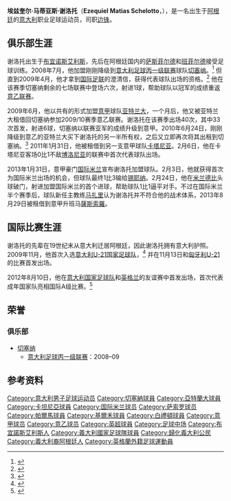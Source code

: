 {{noteTA
|G1=Football
|G2=uefa
|G3=EPL
|G4=南美球會
|G5=意甲
|1=zh-hans:马扎里;zh-hk:馬沙利;zh-tw:馬扎里;
|2=zh-hans:埃兹奎尔·谢洛托;zh-hk:埃茲奎爾·謝洛托;zh-tw:艾日奎利·艾斯洛托;
|3=zh-hans:埃兹奎尔;zh-hk:埃兹奎尔;zh-tw:艾日奎利;
|4=zh-hans:谢洛托;zh-hk:謝洛托;zh-tw:艾斯洛托;
|5=zh-hans:埃兹奎尔·马蒂亚斯·谢洛托;zh-hk:埃茲奎爾·馬蒂亞斯·謝洛托;zh-tw:艾日奎利·馬蒂斯·艾斯洛托;
}}

{{Infobox football biography
| name                = 埃兹奎尔·谢洛托<br>Ezequiel Schelotto
| image               = Schelotto BHA Pre Season.jpg
| image_size          = 200
| fullname            = Ezequiel Matias Schelotto
| birth_date          = {{birth date and age|1989|5|23|df=y}}
| birth_place         = [[阿根廷|阿根廷]][[布宜诺斯艾利斯|布宜诺斯艾利斯]]
| height              = {{Height|m=1.87}}
| position            = [[中场#边锋|边锋]]
| currentclub          = 
| clubnumber          = 
| youthyears1         = 1995–2003 | youthclubs1   = [[萨斯菲尔德足球俱乐部|萨斯菲尔德]]
| youthyears2         = 2003–2008 | youthclubs2   = [[班菲尔德竞技俱乐部|班菲尔德]]
| years1              = 2008–2010 | clubs1        = [[切塞纳足球俱乐部|切塞纳]]                | caps1 = 46 | goals1 = 7
| years2              = 2010–2013 | clubs2        = [[亚特兰大足球俱乐部|亚特兰大]]            | caps2 = 43 | goals2 = 2
| years3              = 2010       | clubs3        = → [[切塞纳足球俱乐部|切塞纳]] (租借)      | caps3 = 17 | goals3 = 0
| years4              = 2011       | clubs4        = → [[卡塔尼亚足球俱乐部|卡塔尼亚]] (租借)  | caps4 = 14 | goals4 = 1
| years5              = 2013–2015 | caps5  = 12 | goals5  = 1 | clubs5  = [[国际米兰足球俱乐部|国际米兰]]
| years6              = 2013–2015 | clubs6        = → [[薩斯索羅足球體育會|薩斯索羅]] (租借)      | caps6 = 0  | goals6 = 0
| years7              = 2014      | caps7  = 16 | goals7  = 4 | clubs7  = → [[帕爾馬足球會|帕爾馬]] (租借)
| years8              = 2014–2015 | caps8  = 29 | goals8  = 0 | clubs8  = → [[切沃维罗纳足球俱乐部|切沃]] (租借) 
| years9              = 2015–2017     | caps9  = 37 | goals9  = 0 | clubs9  = [[葡萄牙士砵亭俱樂部|士砵亭]]
| years10             = 2017–2020     | caps10  = 28 | goals10 = 0 | clubs10 = [[布莱顿足球俱乐部|布莱顿]]
| years11              = 2019 | caps11  = 4  | goals11  = 0 | clubs11  = → [[切沃維羅納足球俱樂部|切沃]] (租借) 
| nationalyears1      = 2009–2010 | nationalteam1 = [[意大利21岁以下国家足球队|意大利U-21]] | nationalcaps1 = 7 | nationalgoals1 = 0
| nationalyears2      = 2012      | nationalcaps2 = 1 | nationalgoals2 = 0 | nationalteam2 = [[意大利国家足球队|意大利]]
| pcupdate            = 2019年2月17日
| ntupdate            = 2013年8月26日
}}
'''埃兹奎尔·马蒂亚斯·谢洛托'''（'''Ezequiel Matias Schelotto'''，{{bd|1989年|5月23日|||Schelotto, Ezequiel Matias}}），是一名出生于[[阿根廷|阿根廷]]的[[意大利|意大利]]职业足球运动员，司职[[中场#边锋|边锋]]。

==俱乐部生涯==
谢洛托出生于[[布宜诺斯艾利斯|布宜诺斯艾利斯]]，先后在阿根廷国内的[[萨斯菲尔德足球俱乐部|萨斯菲尔德]]和[[班菲尔德竞技俱乐部|班菲尔德]]接受足球训练。2008年7月，他加盟刚刚降级到[[意大利足球丙一级联赛|意大利足球丙一级联赛]]球队[[切塞纳足球俱乐部|切塞纳]]。<ref>{{cite news|url=http://www.cesenacalcio.it/index.php?option=com_content&view=article&id=826:i-convocati-per-il-ritiro-di-castrocaro&catid=9:squadra&Itemid=126|title=I convocati per il ritiro di Castrocaro|date=2008-07-20|accessdate=2 November 2010|publisher=AC Cesena|archive-url=https://web.archive.org/web/20120306040223/http://www.cesenacalcio.it/index.php?option=com_content&view=article&id=826:i-convocati-per-il-ritiro-di-castrocaro&catid=9:squadra&Itemid=126|archive-date=2012-03-06|dead-url=yes}}{{it icon}}</ref> 但直到2009年4月，他才拿到[[国际足联|国际足联]]的澄清信，获得代表球队出场的资格。<ref>{{cite news|url=http://www.cesenacalcio.it/index.php?option=com_content&view=article&id=1739:arrivato-il-transfer-di-schelotto&catid=1:news&Itemid=124|title=Arrivato il transfer di Schelotto|date=2009-04-04|accessdate=2 November 2010|publisher=AC Cesena|archive-url=https://web.archive.org/web/20120306040229/http://www.cesenacalcio.it/index.php?option=com_content&view=article&id=1739:arrivato-il-transfer-di-schelotto&catid=1:news&Itemid=124|archive-date=2012-03-06|dead-url=yes}}{{it icon}}</ref> 他在该赛季切塞纳剩余的七场联赛中登场六次，射进1球，帮助球队以冠军的成绩重返[[意乙联赛|意乙联赛]]。

2009年6月，他以共有的形式加盟[[意甲|意甲]]球队[[亚特兰大足球俱乐部|亚特兰大]]，一个月后，他又被亚特兰大租借回切塞纳参加2009/10赛季意乙联赛。谢洛托在该赛季出场40次，其中33次首发，射进6球，切塞纳以联赛亚军的成绩升级到意甲。2010年6月24日，刚刚降级到意乙的亚特兰大买下谢洛托的另一半所有权，之后又立即再次将其出租到切塞纳。<ref>{{cite news|url=http://www.cesenacalcio.it/index.php?option=com_content&view=article&id=3511:accordo-con-latalanta-per-la-cessione-di-schelotto&catid=1:news&Itemid=124|title=Accordo con l'Atalanta per la cessione di Schelotto|date=24 June 2010|accessdate=31 January 2011|work=AC Cesena|deadurl=yes|archiveurl=https://web.archive.org/web/20110727115620/http://www.cesenacalcio.it/index.php?option=com_content&view=article&id=3511:accordo-con-latalanta-per-la-cessione-di-schelotto&catid=1:news&Itemid=124|archivedate=2011年7月27日}}</ref> 2011年1月31日，他被租借到另一支意甲球队[[卡塔尼亚足球俱乐部|卡塔尼亚]]。2月6日，他在卡塔尼亚客场0比1不敌[[博洛尼亚足球俱乐部|博洛尼亚]]的联赛中首次代表球队出场。

2013年1月31日，意甲豪门[[国际米兰足球俱乐部|国际米兰]]宣布谢洛托加盟球队。2月3日，他就获得首次为国际米兰出场的机会，但球队最终1比3输给[[锡耶纳足球俱乐部|锡耶纳]]。2月24日，他在[[米兰德比|米兰德比]]头球破门，射进加盟国际米兰的首个进球，帮助球队1比1逼平对手。不过在国际米兰半个赛季后，球队新任主教练[[沃尔特·马扎里|马扎里]]认为谢洛托并不符合他的战术体系，2013年8月29日被租借到意甲升班马[[薩斯索羅足球體育會|薩斯索羅]]。

==国际比赛生涯==
谢洛托的先辈在19世纪末从意大利迁居阿根廷，因此谢洛托拥有意大利护照。2009年11月，他首次入选[[意大利21岁以下国家足球队|意大利U-21国家足球队]]，<ref>{{cite news|url=http://www.cesenacalcio.it/notizie/news/ezequiel-schelotto-convocato-nellunder-21.html|title=Ezequiel Schelotto convocato nell'Under 21|date=2009-11-06|accessdate=2009-11-09|publisher=AC Cesena|deadurl=yes|archiveurl=https://web.archive.org/web/20110722030742/http://www.cesenacalcio.it/notizie/news/ezequiel-schelotto-convocato-nellunder-21.html|archivedate=2011-07-22}}{{it icon}}</ref> 并在11月13日和[[匈牙利21岁以下国家足球队|匈牙利U-21]]的比赛首发出场。
 
2012年8月10日，他在[[意大利国家足球队|意大利国家足球队]]和[[英格兰足球代表队|英格兰]]的友谊赛中首发出场，首次代表成年国家队亮相国际A级比赛。<ref>{{cite web|title=England 2-1 Italy|url=http://www.bbc.co.uk/sport/0/football/19238374|publisher=BBC Sport|accessdate=16 August 2012|archive-date=2013-06-14|archive-url=https://www.webcitation.org/6HMOToIct?url=http://www.bbc.co.uk/sport/0/football/19238374|dead-url=no}}</ref>

==荣誉==
===俱乐部===
*[[切塞纳足球俱乐部|切塞纳]]
**[[意大利足球丙一级联赛|意大利足球丙一级联赛]]：2008–09

== 参考资料 ==
{{reflist}}

{{DEFAULTSORT:Schelotto, Ezequiel Matias}}
[[Category:意大利男子足球运动员|Category:意大利男子足球运动员]]
[[Category:切塞納球員|Category:切塞納球員]]
[[Category:亞特蘭大球員|Category:亞特蘭大球員]]
[[Category:卡坦尼亞球員|Category:卡坦尼亞球員]]
[[Category:国际米兰球员|Category:国际米兰球员]]
[[Category:萨索罗球员|Category:萨索罗球员]]
[[Category:帕爾馬球員|Category:帕爾馬球員]]
[[Category:基爾禾球員|Category:基爾禾球員]]
[[Category:白禮頓球員|Category:白禮頓球員]]
[[Category:意甲球员|Category:意甲球员]]
[[Category:意乙球员|Category:意乙球员]]
[[Category:英超球員|Category:英超球員]]
[[Category:足球中场|Category:足球中场]]
[[Category:布宜諾斯艾利斯人|Category:布宜諾斯艾利斯人]]
[[Category:義大利國家足球隊球員|Category:義大利國家足球隊球員]]
[[Category:歸化義大利公民|Category:歸化義大利公民]]
[[Category:義大利裔阿根廷人|Category:義大利裔阿根廷人]]
[[Category:英格蘭外籍足球運動員|Category:英格蘭外籍足球運動員]]